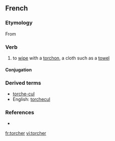 ==French==

===Etymology===
From {{L.|fr}} {{term|torqueo|torqueō|twist, turn|lang=la}}

===Verb===
# to [[wipe]] with a [[torchon]], a cloth such as a [[towel]]

====Conjugation====
{{fr-conj-er|torch|avoir}}

===Derived terms===
* [[torche-cul]]
* English: [[torchecul]]

===References===
* {{R:NPLarousse}}

[[fr:torcher]]
[[vi:torcher]]
